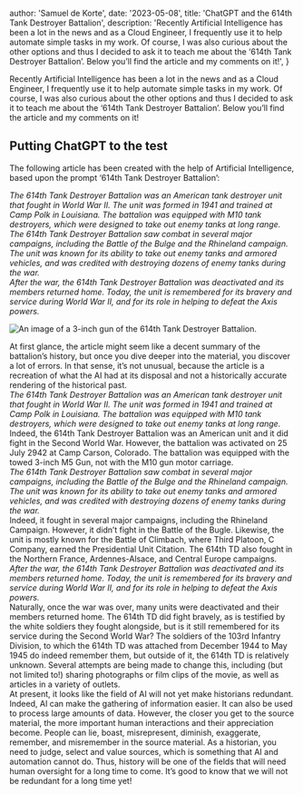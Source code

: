 


  author: 'Samuel de Korte',
  date: '2023-05-08',
  title: 'ChatGPT and the 614th Tank Destroyer Battalion',
  description:
    'Recently Artificial Intelligence has been a lot in the news and as a Cloud Engineer, I frequently use it to help automate simple tasks in my work. Of course, I was also curious about the other options and thus I decided to ask it to teach me about the ‘614th Tank Destroyer Battalion’. Below you’ll find the article and my comments on it!',
}


Recently Artificial Intelligence has been a lot in the news and as a Cloud Engineer, I frequently use it to help automate simple tasks in my work. Of course, I was also curious about the other options and thus I decided to ask it to teach me about the ‘614th Tank Destroyer Battalion’. Below you’ll find the article and my comments on it!

## Putting ChatGPT to the test

The following article has been created with the help of Artificial Intelligence, based upon the prompt ‘614th Tank Destroyer Battalion’:

*The 614th Tank Destroyer Battalion was an American tank destroyer unit that fought in World War II. The unit was formed in 1941 and trained at Camp Polk in Louisiana. The battalion was equipped with M10 tank destroyers, which were designed to take out enemy tanks at long range.*  
*The 614th Tank Destroyer Battalion saw combat in several major campaigns, including the Battle of the Bulge and the Rhineland campaign. The unit was known for its ability to take out enemy tanks and armored vehicles, and was credited with destroying dozens of enemy tanks during the war.*  
*After the war, the 614th Tank Destroyer Battalion was deactivated and its members returned home. Today, the unit is remembered for its bravery and service during World War II, and for its role in helping to defeat the Axis powers.*  

<Image
                src={TD}
                alt="An image of a 3-inch gun of the 614th Tank Destroyer Battalion."
                sizes="(min-width: 720px) 32rem, 20rem"
                className="aspect-square rotate-0 rounded-2xl bg-stone-100 object-cover dark:bg-stone-800"
              />

At first glance, the article might seem like a decent summary of the battalion’s history, but once you dive deeper into the material, you discover a lot of errors. In that sense, it’s not unusual, because the article is a recreation of what the AI had at its disposal and not a historically accurate rendering of the historical past.  
*The 614th Tank Destroyer Battalion was an American tank destroyer unit that fought in World War II. The unit was formed in 1941 and trained at Camp Polk in Louisiana. The battalion was equipped with M10 tank destroyers, which were designed to take out enemy tanks at long range.*  
Indeed, the 614th Tank Destroyer Battalion was an American unit and it did fight in the Second World War. However, the battalion was activated on 25 July 2942 at Camp Carson, Colorado. The battalion was equipped with the towed 3-inch M5 Gun, not with the M10 gun motor carriage.   
*The 614th Tank Destroyer Battalion saw combat in several major campaigns, including the Battle of the Bulge and the Rhineland campaign. The unit was known for its ability to take out enemy tanks and armored vehicles, and was credited with destroying dozens of enemy tanks during the war.*  
Indeed, it fought in several major campaigns, including the Rhineland Campaign. However, it didn’t fight in the Battle of the Bugle. Likewise, the unit is mostly known for the Battle of Climbach, where Third Platoon, C Company, earned the Presidential Unit Citation. The 614th TD also fought in the Northern France, Ardennes-Alsace, and Central Europe campaigns.  
*After the war, the 614th Tank Destroyer Battalion was deactivated and its members returned home. Today, the unit is remembered for its bravery and service during World War II, and for its role in helping to defeat the Axis powers.*  
Naturally, once the war was over, many units were deactivated and their members returned home. The 614th TD did fight bravely, as is testified by the white soldiers they fought alongside, but is it still remembered for its service during the Second World War? The soldiers of the 103rd Infantry Division, to which the 614th TD was attached from December 1944 to May 1945 do indeed remember them, but outside of it, the 614th TD is relatively unknown. Several attempts are being made to change this, including (but not limited to!) sharing photographs or film clips of the movie, as well as articles in a variety of outlets.   
At present, it looks like the field of AI will not yet make historians redundant. Indeed, AI can make the gathering of information easier. It can also be used to process large amounts of data. However, the closer you get to the source material, the more important human interactions and their appreciation become. People can lie, boast, misrepresent, diminish, exaggerate, remember, and misremember in the source material. As a historian, you need to judge, select and value sources, which is something that AI and automation cannot do. Thus, history will be one of the fields that will need human oversight for a long time to come. It’s good to know that we will not be redundant for a long time yet!   


